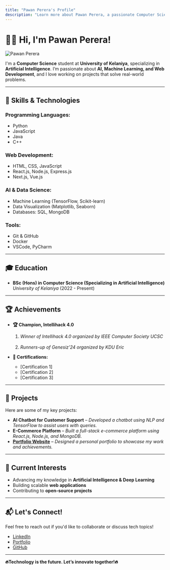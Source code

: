 ```yaml
---
title: "Pawan Perera's Profile"
description: "Learn more about Pawan Perera, a passionate Computer Science student specializing in Artificial Intelligence at the University of Kelaniya."
---
```



# 👨‍💻 Hi, I'm **Pawan Perera**!  

<div style={{ display: "flex", justifyContent: "center", marginBottom: "2rem", marginTop: "1rem" }}>
  <Image 
    src={avatar} 
    alt="Pawan Perera" 
    width={200} 
    height={200} 
    style={{ 
      borderRadius: "30%", 
      border: "4px solid", 
      boxShadow: "0 4px 8px rgba(0, 0, 0, 0.2)", 
    }} 
  />
</div>

I'm a **Computer Science** student at **University of Kelaniya**, specializing in **Artificial Intelligence**. I’m passionate about **AI, Machine Learning, and Web Development**, and I love working on projects that solve real-world problems.  

---

## 🔧 Skills & Technologies  

### **Programming Languages:**  
- Python  
- JavaScript  
- Java  
- C++  

### **Web Development:**  
- HTML, CSS, JavaScript  
- React.js, Node.js, Express.js  
- Next.js, Vue.js  

### **AI & Data Science:**  
- Machine Learning (TensorFlow, Scikit-learn)  
- Data Visualization (Matplotlib, Seaborn)  
- Databases: SQL, MongoDB  

### **Tools:**  
- Git & GitHub  
- Docker  
- VSCode, PyCharm  

---

## 🎓 Education  

- **BSc (Hons) in Computer Science (Specializing in Artificial Intelligence)**  
  *University of Kelaniya* (2022 - Present)  

---

## 🏆 Achievements  

- **🏆 Champion, Intellihack 4.0**  
  01. *Winner of Intellihack 4.0 organized by IEEE Computer Society UCSC*<br></br>
  02. *Runners-up of Genesiz'24 organized by KDU Eric*

- **📜 Certifications:**  
  - [Certification 1]  
  - [Certification 2]  
  - [Certification 3]  

---

## 🚀 Projects  

Here are some of my key projects:  

- **AI Chatbot for Customer Support** – *Developed a chatbot using NLP and TensorFlow to assist users with queries.*  
- **E-Commerce Platform** – *Built a full-stack e-commerce platform using React.js, Node.js, and MongoDB.*  
- [**Portfolio Website**](https://pawanperera.com/) – *Designed a personal portfolio to showcase my work and achievements.*  

---

## 🌱 Current Interests  

- Advancing my knowledge in **Artificial Intelligence & Deep Learning**  
- Building scalable **web applications**  
- Contributing to **open-source projects**  

---

## 📬 Let's Connect!  

Feel free to reach out if you'd like to collaborate or discuss tech topics!  

- [LinkedIn](https://www.linkedin.com/in/pawan-perera)
- [Portfolio](https://pawanperera.com/)
- [GitHub](https://github.com/PinsaraPerera)  

---

**🔥Technology is the future. Let’s innovate together!🔥** 